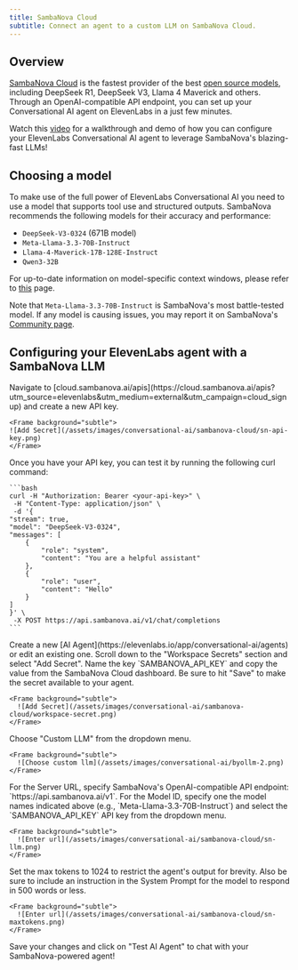 ```yaml
---
title: SambaNova Cloud
subtitle: Connect an agent to a custom LLM on SambaNova Cloud.
---
```


## Overview

[SambaNova Cloud](http://cloud.sambanova.ai?utm_source=elevenlabs&utm_medium=external&utm_campaign=cloud_signup) is the fastest provider of the best [open source models](https://docs.sambanova.ai/cloud/docs/get-started/supported-models), including DeepSeek R1, DeepSeek V3, Llama 4 Maverick and others. Through an
OpenAI-compatible API endpoint, you can set up your Conversational AI agent on ElevenLabs in a just few minutes.

Watch this [video](https://www.youtube.com/watch?v=46W96JcE_p8) for a walkthrough and demo of how you can configure your ElevenLabs Conversational AI agent to leverage SambaNova's blazing-fast LLMs!

## Choosing a model

To make use of the full power of ElevenLabs Conversational AI you need to use a model that supports tool use and structured outputs. SambaNova recommends the following models for their accuracy and performance:

- `DeepSeek-V3-0324` (671B model)
- `Meta-Llama-3.3-70B-Instruct`
- `Llama-4-Maverick-17B-128E-Instruct`
- `Qwen3-32B`

For up-to-date information on model-specific context windows, please refer to [this](https://docs.sambanova.ai/cloud/docs/get-started/supported-models) page.

Note that `Meta-Llama-3.3-70B-Instruct` is SambaNova's most battle-tested model. If any model is causing issues, you may report it on SambaNova's [Community page](https://community.sambanova.ai).

## Configuring your ElevenLabs agent with a SambaNova LLM

<Steps>
  <Step>
    Navigate to [cloud.sambanova.ai/apis](https://cloud.sambanova.ai/apis?utm_source=elevenlabs&utm_medium=external&utm_campaign=cloud_signup) and create a new API key.

    <Frame background="subtle">
    ![Add Secret](/assets/images/conversational-ai/sambanova-cloud/sn-api-key.png)
    </Frame>

  </Step>
  <Step>
    Once you have your API key, you can test it by running the following curl command:

    ```bash
    curl -H "Authorization: Bearer <your-api-key>" \
     -H "Content-Type: application/json" \
     -d '{
    "stream": true,
    "model": "DeepSeek-V3-0324",
    "messages": [
    	{
    		"role": "system",
    		"content": "You are a helpful assistant"
    	},
    	{
    		"role": "user",
    		"content": "Hello"
    	}
    ]
    }' \
     -X POST https://api.sambanova.ai/v1/chat/completions
    ```

  </Step>
  <Step>
    Create a new [AI Agent](https://elevenlabs.io/app/conversational-ai/agents) or edit an existing one.
  </Step>
  <Step>  
    Scroll down to the "Workspace Secrets" section and select "Add Secret". Name the key `SAMBANOVA_API_KEY` and copy the value from the SambaNova Cloud dashboard. Be sure to hit "Save" to make the secret available to your agent.

    <Frame background="subtle">
      ![Add Secret](/assets/images/conversational-ai/sambanova-cloud/workspace-secret.png)
    </Frame>

  </Step>
  <Step>
    Choose "Custom LLM" from the dropdown menu.
    
    <Frame background="subtle">
      ![Choose custom llm](/assets/images/conversational-ai/byollm-2.png)
    </Frame>
  </Step>
  <Step>
    For the Server URL, specify SambaNova's OpenAI-compatible API endpoint: `https://api.sambanova.ai/v1`. For the Model ID, specify one the model names indicated above (e.g., `Meta-Llama-3.3-70B-Instruct`) and select the `SAMBANOVA_API_KEY` API key from the dropdown menu.

    <Frame background="subtle">
      ![Enter url](/assets/images/conversational-ai/sambanova-cloud/sn-llm.png)
    </Frame>

  </Step>
  <Step>
    Set the max tokens to 1024 to restrict the agent's output for brevity. Also be sure to include an instruction in the System Prompt for the model to respond in 500 words or less.

    <Frame background="subtle">
      ![Enter url](/assets/images/conversational-ai/sambanova-cloud/sn-maxtokens.png)
    </Frame>

  </Step>
  <Step>
   Save your changes and click on "Test AI Agent" to chat with your SambaNova-powered agent!
  </Step>
</Steps>
